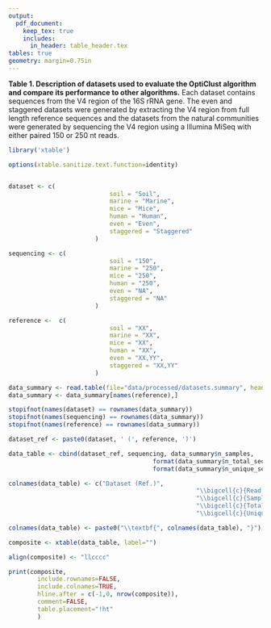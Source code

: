 ```yaml
---
output:
  pdf_document:
    keep_tex: true
    includes:
      in_header: table_header.tex
tables: true
geometry: margin=0.75in
---
```


**Table 1. Description of datasets used to evaluate the OptiClust algorithm and compare its performance to other algorithms.** Each dataset contains sequences from the V4 region of the 16S rRNA gene. The even and staggered datasets were generated by extracting the V4 region from full length reference sequences and the datasets from the natural communities were generated by sequencing the V4 region using a Illumina MiSeq with either paired 150 or 250 nt reads.

```r
library('xtable')

options(xtable.sanitize.text.function=identity)


dataset <- c(
							soil = "Soil",
							marine = "Marine",
							mice = "Mice",
							human = "Human",
							even = "Even",
							staggered = "Staggered"
						)

sequencing <- c(
							soil = "150",
							marine = "250",
							mice = "250",
							human = "250",
							even = "NA",
							staggered = "NA"
						)

reference <-  c(
							soil = "XX",
							marine = "XX",
							mice = "XX",
							human = "XX",
							even = "XX,YY",
							staggered = "XX,YY"
						)

data_summary <- read.table(file="data/processed/datasets.summary", header=T, na.string="", stringsAsFactors=F)
data_summary <- data_summary[names(reference),]

stopifnot(names(dataset) == rownames(data_summary))
stopifnot(names(sequencing) == rownames(data_summary))
stopifnot(names(reference) == rownames(data_summary))

dataset_ref <- paste0(dataset, ' (', reference, ')')

data_table <- cbind(dataset_ref, sequencing, data_summary$n_samples,
 										format(data_summary$n_total_seqs, big.mark=','),
 										format(data_summary$n_unique_seqs, big.mark=','))

colnames(data_table) <- c("Dataset (Ref.)",
													"\\bigcell{c}{Read \\\\ Length }",
													"\\bigcell{c}{Samples \\\\ (N) }",
													"\\bigcell{c}{Total \\\\ Seqs. (N)}",
													"\\bigcell{c}{Unique \\\\ Seqs. (N) }")

colnames(data_table) <- paste0("\\textbf{", colnames(data_table), "}")

composite <- xtable(data_table, label="")

align(composite) <- "llcccc"

print(composite,
		include.rownames=FALSE,
		include.colnames=TRUE,
		hline.after = c(-1,0, nrow(composite)),
		comment=FALSE,
		table.placement="!ht"
		)
```
